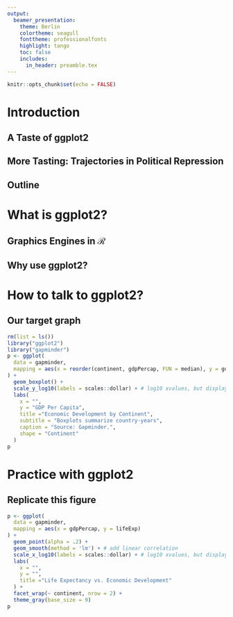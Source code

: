 ```yaml
---
output:
  beamer_presentation:
    theme: Berlin
    colortheme: seagull
    fonttheme: professionalfonts
    highlight: tango
    toc: false
    includes:
      in_header: preamble.tex
---
```


```r
knitr::opts_chunk$set(echo = FALSE)
```

\maketitle

# Introduction

## A Taste of ggplot2

\begin{figure}
  \centering
  \caption{Vote Share in the 2012 Presidential Elections by 
    County\footnote{\tiny
      Healan, K. forthc. Data Visualization. A Practical
      Introduction. \href{https://socviz.co/maps.html}{https://socviz.co/maps.html} (last access: 10/03/2018).
    }
  }
  \includegraphics[scale = 0.19]{./fig/ch-07-election-county-share.png}
\end{figure}

## More Tasting: Trajectories in Political Repression\footnote{\tiny
      Tanneberg, D. 2018. The Politics of Repression under
      Authoritarian Rule. How Steadfast is the Iron Throne?
      Dissertation Manuscript, Humboldt University Berlin, p. 54.
    }

\begin{figure}
  \centering
  \includegraphics[scale = .43]{./fig/point_ctryTrajectory.pdf}
\end{figure}

## Outline

\tableofcontents

# What is ggplot2?

## Graphics Engines in $\mathcal{R}$

## Why use ggplot2?

# How to talk to ggplot2?

## Our target graph

```r
rm(list = ls())
library("ggplot2")
library("gapminder")
p <- ggplot(
  data = gapminder,
  mapping = aes(x = reorder(continent, gdpPercap, FUN = median), y = gdpPercap)
) +
  geom_boxplot() +
  scale_y_log10(labels = scales::dollar) + # log10 xvalues, but display Dollar
  labs(
    x = "",
    y = "GDP Per Capita",
    title ="Economic Development by Continent",
    subtitle = "Boxplots summarize country-years",
    caption = "Source: Gapminder.",
    shape = "Continent"
  )
p
```

# Practice with ggplot2

## Replicate this figure
```r
p <- ggplot(
  data = gapminder,
  mapping = aes(x = gdpPercap, y = lifeExp)
) +
  geom_point(alpha = .2) +
  geom_smooth(method = 'lm') + # add linear correlation
  scale_x_log10(labels = scales::dollar) + # log10 xvalues, but display Dollar
  labs(
    x = "",
    y = "",
    title ="Life Expectancy vs. Economic Development"
  ) +
  facet_wrap(~ continent, nrow = 2) + 
  theme_gray(base_size = 9)
p
```
